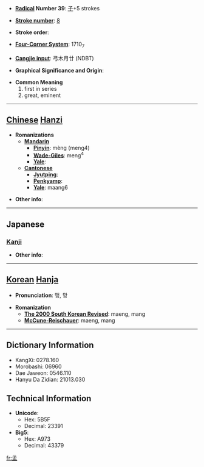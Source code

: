 * '''[[Wiktionary:Chinese radical index| Radical]] Number 39''': [[Wiktionary:Chinese radical index 子|子]]+5 strokes

* '''[[Wiktionary:Chinese total strokes index|Stroke number]]''': [[Wiktionary:Chinese total strokes index 8|8]]

* '''Stroke order''': 

* '''[[Wiktionary:Chinese four corner index|Four-Corner System]]''': 1710<sub>7</sub>

* '''[[Wiktionary:Chinese Cangjie index|Cangjie input]]''': 弓木月廿 (NDBT)

* '''Graphical Significance and Origin''': 

* '''Common Meaning'''
*#first in series
*# great, eminent


----

== [[Chinese]] [[Hanzi]] ==

* '''Romanizations'''
** '''[[Mandarin]]'''
*** '''[[Pinyin]]''': mèng (meng4)
*** '''[[Wade-Giles]]''': meng<sup>4</sup>
*** '''[[Yale]]''': 
** '''[[Cantonese]]'''
*** '''[[Jyutping]]''':
*** '''[[Penkyamp]]''': 
*** '''[[Yale]]''': maang6

* '''Other info''': 

----

==Japanese==
===[[Kanji]]===
{{kanji|on readings=[[もう]] (mō), [[みょう]] (myō), [[まん]] (man)|kun readings=[[かしら]] (kashira), [[はじめ]] (hajime)}}

* '''Other info''':  

----

== [[Korean]] [[Hanja]] ==

* '''Pronunciation''': 맹, 망

* '''Romanization'''
** '''[[The 2000 South Korean Revised Romanization|The 2000 South Korean Revised]]''': maeng, mang
** '''[[McCune-Reischauer]]''': maeng, mang

----

== Dictionary Information ==

* KangXi: 0278.160
* Morobashi: 06960
* Dae Jaweon: 0546.110
* Hanyu Da Zidian: 21013.030

== Technical Information ==

* '''Unicode''':
** Hex: 5B5F
** Decimal: 23391
* '''Big5''':
** Hex: A973
** Decimal: 43379

[[fr:孟]]